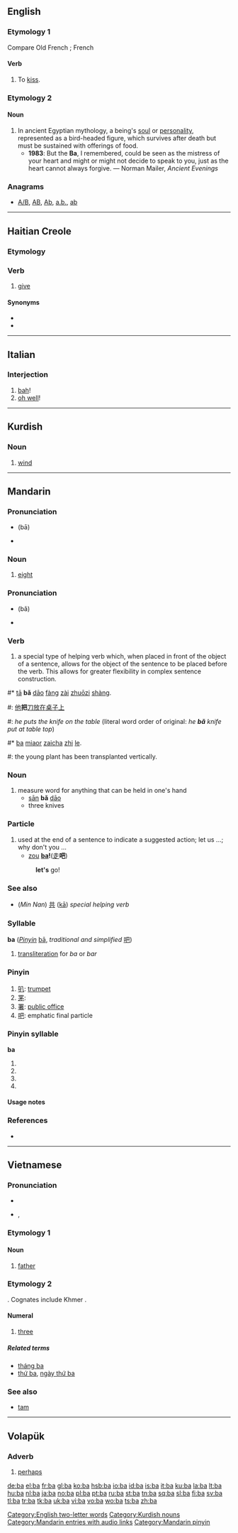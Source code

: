 {{also|Appendix:Variations of "ba"|Appendix:ISO 639-1 language codes}}
==English==
{{wikipedia}}

===Etymology 1===
Compare Old French {{term|baer||to open the mouth|lang=fro}}; French {{term|bayer|lang=fr}}

====Verb====
{{en-verb}}

# {{intransitive}} {{obsolete}} To [[kiss]].

===Etymology 2===
{{etyl|egy}} {{term|bA|lang=egy}}

====Noun====
{{en-noun}}

# In ancient Egyptian mythology, a being's [[soul]] or [[personality]], represented as a bird-headed figure, which survives after death but must be sustained with offerings of food.
#* '''1983''': But the '''Ba''', I remembered, could be seen as the mistress of your heart and might or might not decide to speak to you, just as the heart cannot always forgive. — Norman Mailer, ''Ancient Evenings''

===Anagrams===
* [[A/B#English|A/B]], [[AB#English|AB]], [[Ab#English|Ab]], [[a.b.#English|a.b.]], [[ab#English|ab]]

[[Category:English two-letter words]]

----

==Haitian Creole==
<!-- This section was created using Template:new ht entry. -->

===Etymology===
{{rfe|lang=ht}}

===Verb===
{{infl|ht|verb}}

# [[give]]

====Synonyms====
* {{l|ht|ban}}
* {{l|ht|bay}}

----

==Italian==

===Interjection===
{{infl|it|interjection}}

# [[bah]]!
# [[oh well]]!

----

==Kurdish==

===Noun===
{{infl|ku|noun|g=m}}

# [[wind]]

[[Category:Kurdish nouns]]

----

==Mandarin==

===Pronunciation===
* {{IPA|[pa˥˥]|lang=cmn}} (bā)
* {{audio|zh-bā.ogg|audio}}

===Noun===
{{cmn-noun|p|pin=bā|pint=ba1|tas=八}}

# {{context|label=[[Appendix:HSK list of Mandarin words/Beginning Mandarin|Beginning Mandarin]]}} [[eight]]

===Pronunciation===
* {{IPA|[pa˨˩˦]|lang=cmn}} (bǎ)
* {{audio|zh-bǎ.ogg|audio}}

===Verb===
{{cmn-noun|p|pin=bǎ|pint=ba3|rs=手04}}

# a special type of helping verb which, when placed in front of the object of a sentence, allows for the object of the sentence to be placed before the verb.  This allows for greater flexibility in complex sentence construction.

{{rel-top|Example sentences}}
#* [[ta|tā]] '''bǎ''' [[dao|dāo]] [[fang|fàng]] [[zai|zài]] [[zhuozi|zhuōzi]] [[shang|shàng]].
#: [[他]]'''把'''[[刀]][[放]][[在]][[桌子]][[上]]
#: ''he puts the knife on the table'' (literal word order of original: ''he '''bǎ''' knife put at table top'')
#* [[ba]] [[miaor]] [[zaicha]] [[zhi]] [[le]].
#: the young plant has been transplanted vertically.
{{rel-bottom}}

===Noun===
{{cmn-noun|p|pin=bǎ|pint=ba3|rs=手04}}

# measure word for anything that can be held in one's hand
#* [[san|sān]] '''bǎ''' [[dao|dāo]]
#* three knives

===Particle===
{{cmn-particle|p|pin=ba|pint=ba5|tas=吧}}

# used at the end of a sentence to indicate a suggested action; let us ...; why don't you ...
#* [[zou]] '''[[ba]]! '''([[走]]'''吧''')
#: '''let's''' go!

===See also===
* (''Min Nan'') [[共]] ([[kā]])  ''special helping verb''

===Syllable===
'''ba''' (''[[Pinyin]]'' [[bā]], ''traditional and simplified'' [[吧]])

# [[transliteration]] for ''ba'' or ''bar''

===Pinyin===
{{cmn-alt-pinyin|ba|ba0|ba5}}

# [[叭]]: [[trumpet]]
# [[罞]]:
# [[署]]: [[public office]]
# [[吧]]: emphatic final particle

===Pinyin syllable===
'''ba'''

# {{nonstandard spelling of|[[bā]]|lang=cmn}}
# {{nonstandard spelling of|[[bá]]|lang=cmn}}
# {{nonstandard spelling of|[[bǎ]]|lang=cmn}}
# {{nonstandard spelling of|[[bà]]|lang=cmn}}

====Usage notes====
{{zh-tone}}

===References===
* {{reference-book | last = Shao | first = Jingmin (ed.) | authorlink =  | coauthors =  | year = 2000 | title = HSK Dictionary (HSK汉语水平考试词典) | language = Mandarin/English | publisher = Huadong Teachers College Publishers | location = Shanghai | id = ISBN 7561720785}}

{{attention|cmn}}

[[Category:Mandarin entries with audio links]]
[[Category:Mandarin pinyin]]

----

==Vietnamese==

===Pronunciation===
* {{audio|Vi-hanoi-m-ba.ogg|audio}}
* {{IPA|/ba˥/|lang=vi}}, {{SAMPA|/ba/}}

===Etymology 1===
{{rfe|lang=vi}}
====Noun====
{{infl|vi|noun}}

# [[father]]

===Etymology 2===
{{proto|Mon-Khmer|piʔ|lang=vi}}. Cognates include Khmer {{term|lang=km|បី|tr=bəi|sc=Khmr}}.

====Numeral====
{{infl|vi|numeral}}

# {{cardinal|lang=vi}} [[three]]

=====Related terms=====
* [[tháng ba]]
* [[thứ ba]], [[ngày thứ ba]]

===See also===
* [[tam#Vietnamese|tam]]

----

==Volapük==

===Adverb===
{{infl|vo|adverb}}

# [[perhaps]]

[[de:ba]]
[[el:ba]]
[[fr:ba]]
[[gl:ba]]
[[ko:ba]]
[[hsb:ba]]
[[io:ba]]
[[id:ba]]
[[is:ba]]
[[it:ba]]
[[ku:ba]]
[[la:ba]]
[[lt:ba]]
[[hu:ba]]
[[nl:ba]]
[[ja:ba]]
[[no:ba]]
[[pl:ba]]
[[pt:ba]]
[[ru:ba]]
[[st:ba]]
[[tn:ba]]
[[sq:ba]]
[[sl:ba]]
[[fi:ba]]
[[sv:ba]]
[[tl:ba]]
[[tr:ba]]
[[tk:ba]]
[[uk:ba]]
[[vi:ba]]
[[vo:ba]]
[[wo:ba]]
[[ts:ba]]
[[zh:ba]]